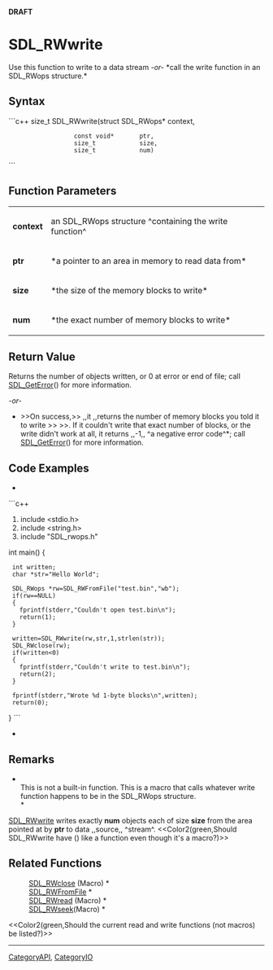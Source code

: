 <!-- pragma section-numbers off -->
<!-- pragma disable-camelcase -->
'''DRAFT'''

= SDL_RWwrite =
Use this function to write to a data stream ''-or-'' *call the write function in an SDL_RWops structure.*


== Syntax ==
```c++
size_t SDL_RWwrite(struct SDL_RWops* context,
                   const void*       ptr,
                   size_t            size,
                   size_t            num)
```

== Function Parameters ==
{|
|'''context'''
|an SDL_RWops structure ^containing the write function^
|-
|'''ptr'''
|*a pointer to an area in memory to read data from*
|-
|'''size'''
|*the size of the memory blocks to write*
|-
|'''num'''
|*the exact number of memory blocks to write*
|}

== Return Value ==
Returns the number of objects written, or 0 at error or end of file; call [[SDL_GetError]]() for more information.

''-or-''

*>>On success,>> ,,it ,,returns the number of memory blocks you told it to write >> >>. If it couldn't write that exact number of blocks, or the write didn't work at all, it returns ,,-1,, ^a negative error code^*; call [[SDL_GetError]]() for more information.

== Code Examples ==
*
```c++
#include <stdio.h>
#include <string.h>
#include "SDL_rwops.h"

int main()
{
  int written;
  char *str="Hello World";

  SDL_RWops *rw=SDL_RWFromFile("test.bin","wb");
  if(rw==NULL)
  {
    fprintf(stderr,"Couldn't open test.bin\n");
    return(1);
  }

  written=SDL_RWwrite(rw,str,1,strlen(str));
  SDL_RWclose(rw);
  if(written<0)
  {
    fprintf(stderr,"Couldn't write to test.bin\n");
    return(2);
  }

  fprintf(stderr,"Wrote %d 1-byte blocks\n",written);
  return(0);
}
```
*

== Remarks ==
*<br/>This is not a built-in function. This is a macro that calls whatever write function happens to be in the SDL_RWops structure.<br/>*

[[SDL_RWwrite]] writes exactly '''num''' objects each of size '''size''' from the area pointed at by '''ptr''' to data ,,source,, ^stream^.  <<Color2(green,Should SDL_RWwrite have () like a function even though it's a macro?)>>

== Related Functions ==
:[[SDL_RWclose]] (Macro) *
:[[SDL_RWFromFile]] *
:[[SDL_RWread]] (Macro) *
:[[SDL_RWseek]](Macro) *

<<Color2(green,Should the current read and write functions (not macros) be listed?)>>

----
[[CategoryAPI]], [[CategoryIO]]

